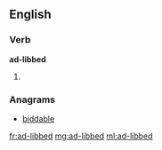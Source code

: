 ==English==

===Verb===
'''ad-libbed'''

# {{past of|[[ad-lib]]}}

===Anagrams===
* [[biddable#English|biddable]]

[[fr:ad-libbed]]
[[mg:ad-libbed]]
[[ml:ad-libbed]]
